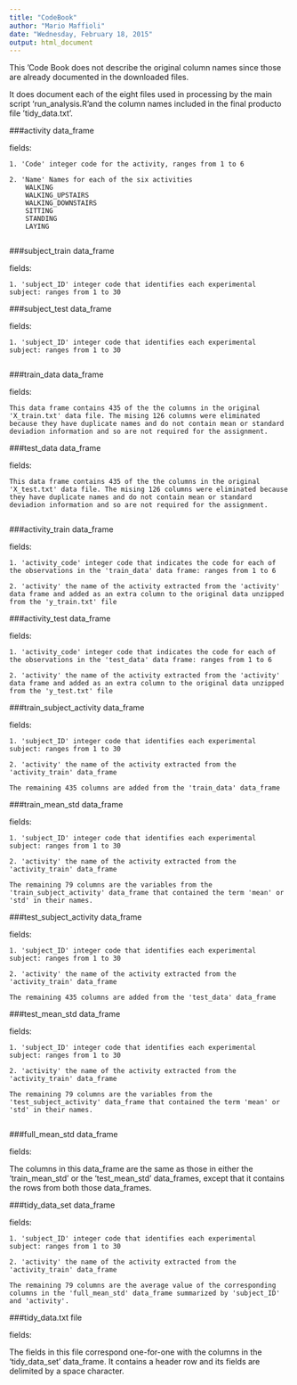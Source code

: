 ```yaml
---
title: "CodeBook"
author: "Mario Maffioli"
date: "Wednesday, February 18, 2015"
output: html_document
---
```


This 'Code Book does not describe the original column names since those are already documented in the downloaded files.

It does document each of the eight files used in processing by the main script 'run_analysis.R'and the column names included in the final producto file 'tidy_data.txt'.

###activity data_frame

fields:

    1. 'Code' integer code for the activity, ranges from 1 to 6
    
    2. 'Name' Names for each of the six activities
        WALKING
        WALKING_UPSTAIRS
        WALKING_DOWNSTAIRS
        SITTING
        STANDING
        LAYING 
        
###subject_train data_frame

fields:

    1. 'subject_ID' integer code that identifies each experimental subject: ranges from 1 to 30
    
###subject_test data_frame

fields:

    1. 'subject_ID' integer code that identifies each experimental subject: ranges from 1 to 30
        
###train_data data_frame

fields:

    This data frame contains 435 of the the columns in the original 'X_train.txt' data file. The mising 126 columns were eliminated because they have duplicate names and do not contain mean or standard deviadion information and so are not required for the assignment.
    
###test_data data_frame

fields:

    This data frame contains 435 of the the columns in the original 'X_test.txt' data file. The mising 126 columns were eliminated because they have duplicate names and do not contain mean or standard deviadion information and so are not required for the assignment.    
        
###activity_train data_frame

fields:

    1. 'activity_code' integer code that indicates the code for each of the observations in the 'train_data' data frame: ranges from 1 to 6
    
    2. 'activity' the name of the activity extracted from the 'activity' data frame and added as an extra column to the original data unzipped from the 'y_train.txt' file

###activity_test data_frame

fields:

    1. 'activity_code' integer code that indicates the code for each of the observations in the 'test_data' data frame: ranges from 1 to 6
    
    2. 'activity' the name of the activity extracted from the 'activity' data frame and added as an extra column to the original data unzipped from the 'y_test.txt' file
    
###train_subject_activity data_frame

fields:

    1. 'subject_ID' integer code that identifies each experimental subject: ranges from 1 to 30
    
    2. 'activity' the name of the activity extracted from the 'activity_train' data_frame 
    
    The remaining 435 columns are added from the 'train_data' data_frame 
    
###train_mean_std data_frame

fields:

    1. 'subject_ID' integer code that identifies each experimental subject: ranges from 1 to 30
    
    2. 'activity' the name of the activity extracted from the 'activity_train' data_frame 
    
    The remaining 79 columns are the variables from the 'train_subject_activity' data_frame that contained the term 'mean' or 'std' in their names.
    
###test_subject_activity data_frame

fields:

    1. 'subject_ID' integer code that identifies each experimental subject: ranges from 1 to 30
    
    2. 'activity' the name of the activity extracted from the 'activity_train' data_frame 
    
    The remaining 435 columns are added from the 'test_data' data_frame 
    
###test_mean_std data_frame

fields:

    1. 'subject_ID' integer code that identifies each experimental subject: ranges from 1 to 30
    
    2. 'activity' the name of the activity extracted from the 'activity_train' data_frame 
    
    The remaining 79 columns are the variables from the 'test_subject_activity' data_frame that contained the term 'mean' or 'std' in their names.
     
###full_mean_std data_frame

fields:

The columns in this data_frame are the same as those in either the 'train_mean_std' or the 'test_mean_std' data_frames, except that it contains the rows from both those data_frames.

###tidy_data_set data_frame

fields:

    1. 'subject_ID' integer code that identifies each experimental subject: ranges from 1 to 30
    
    2. 'activity' the name of the activity extracted from the 'activity_train' data_frame 
    
    The remaining 79 columns are the average value of the corresponding columns in the 'full_mean_std' data_frame summarized by 'subject_ID' and 'activity'.
    
 ###tidy_data.txt file

fields:   
     
The fields in this file correspond one-for-one with the columns in the 'tidy_data_set' data_frame. It contains a header row and its fields are delimited by a space character. 